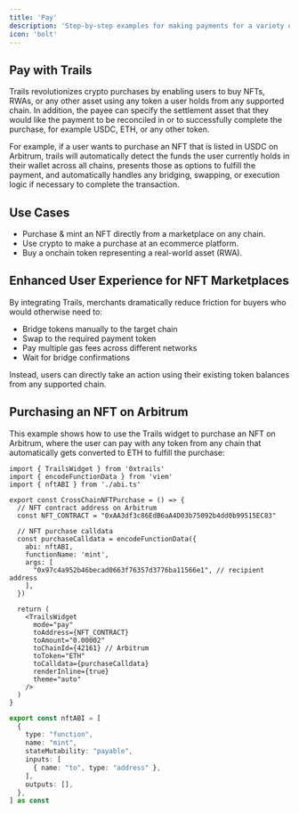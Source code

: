 ```yaml
---
title: 'Pay'
description: 'Step-by-step examples for making payments for a variety of use cases leveraging Trails such as NFT purchases, buying with stablecoins, and more.'
icon: 'bolt'
---
```


## Pay with Trails

Trails revolutionizes crypto purchases by enabling users to buy NFTs, RWAs, or any other asset using any token a user holds from any supported chain. In addition, the payee can specify the settlement asset that they would like the payment to be reconciled in or to successfully complete the purchase, for example USDC, ETH, or any other token. 

For example, if a user wants to purchase an NFT that is listed in USDC on Arbitrum, trails will automatically detect the funds the user currently holds in their wallet across all chains, presents those as options to fulfill the payment, and automatically handles any bridging, swapping, or execution logic if necessary to complete the transaction.

## Use Cases
- Purchase & mint an NFT directly from a marketplace on any chain.
- Use crypto to make a purchase at an ecommerce platform.
- Buy a onchain token representing a real-world asset (RWA).

## Enhanced User Experience for NFT Marketplaces

By integrating Trails, merchants dramatically reduce friction for buyers who would otherwise need to:
- Bridge tokens manually to the target chain
- Swap to the required payment token
- Pay multiple gas fees across different networks
- Wait for bridge confirmations

Instead, users can directly take an action using their existing token balances from any supported chain.

## Purchasing an NFT on Arbitrum

This example shows how to use the Trails widget to purchase an NFT on Arbitrum, where the user can pay with any token from any chain that automatically gets converted to ETH to fulfill the purchase:

<CodeGroup>

```tsx NFTPurchase.tsx
import { TrailsWidget } from '0xtrails'
import { encodeFunctionData } from 'viem'
import { nftABI } from './abi.ts'

export const CrossChainNFTPurchase = () => {
  // NFT contract address on Arbitrum
  const NFT_CONTRACT = "0xAA3df3c86EdB6aA4D03b75092b4dd0b99515EC83"
  
  // NFT purchase calldata
  const purchaseCalldata = encodeFunctionData({
    abi: nftABI,
    functionName: 'mint',
    args: [
      "0x97c4a952b46becad0663f76357d3776ba11566e1", // recipient address
    ],
  })

  return (
    <TrailsWidget
      mode="pay"
      toAddress={NFT_CONTRACT}
      toAmount="0.00002"
      toChainId={42161} // Arbitrum
      toToken="ETH"
      toCalldata={purchaseCalldata}
      renderInline={true}
      theme="auto"
    />
  )
}
```

```typescript abi.ts
export const nftABI = [
  {
    type: "function",
    name: "mint",
    stateMutability: "payable",
    inputs: [
      { name: "to", type: "address" },
    ],
    outputs: [],
  },
] as const
```

</CodeGroup>

